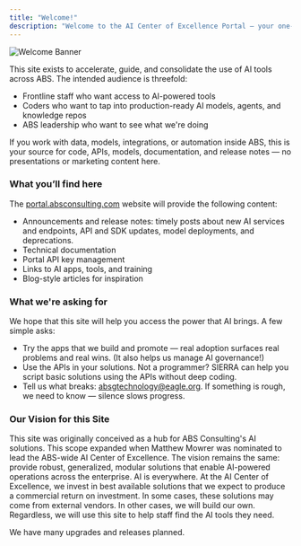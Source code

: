 ```yaml
---
title: "Welcome!"
description: "Welcome to the AI Center of Excellence Portal — your one-stop hub for practical AI at ABS."
---
```


![Welcome Banner](/images/banners/welcome_banner.jpg)

This site exists to accelerate, guide, and consolidate the use of AI tools across ABS. The intended audience is threefold:

- Frontline staff who want access to AI-powered tools
- Coders who want to tap into production-ready AI models, agents, and knowledge repos
- ABS leadership who want to see what we're doing

If you work with data, models, integrations, or automation inside ABS, this is your source for code, APIs, models, documentation, and release notes — no presentations or marketing content here.

### What you’ll find here

The [portal.absconsulting.com](http://portal.absconsulting.com) website will provide the following content:

- Announcements and release notes: timely posts about new AI services and endpoints, API and SDK updates, model deployments, and deprecations.
- Technical documentation
- Portal API key management
- Links to AI apps, tools, and training
- Blog-style articles for inspiration

### What we're asking for

We hope that this site will help you access the power that AI brings. A few simple asks:

- Try the apps that we build and promote — real adoption surfaces real problems and real wins. (It also helps us manage AI governance!)
- Use the APIs in your solutions. Not a programmer? SIERRA can help you script basic solutions using the APIs without deep coding.
- Tell us what breaks: [absgtechnology@eagle.org](mailto:absgtechnology@eagle.org). If something is rough, we need to know — silence slows progress.

### Our Vision for this Site

This site was originally conceived as a hub for ABS Consulting's AI solutions. This scope expanded when Matthew Mowrer was nominated to lead the ABS-wide AI Center of Excellence. The vision remains the same: provide robust, generalized, modular solutions that enable AI-powered operations across the enterprise. AI is everywhere. At the AI Center of Excellence, we invest in best available solutions that we expect to produce a commercial return on investment. In some cases, these solutions may come from external vendors. In other cases, we will build our own. Regardless, we will use this site to help staff find the AI tools they need.

We have many upgrades and releases planned.
